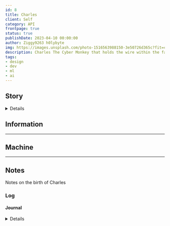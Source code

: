```yaml
---
id: 8
title: Charles
client: Self
category: API
frontpage: true
status: true
publishDate: 2023-04-10 00:00:00
author: Ziggy9263 h0lybyte
img: https://images.unsplash.com/photo-1516563988150-3e50726d365c?fit=crop&w=1400&h=700&q=75
description: Charles The Cyber Monkey that holds the wire within the fabric of the matrix.
tags:
- design
- dev
- ml
- ai
---
```



<MDXLayer title={frontmatter.title} description={frontmatter.description}>
<Widget img={frontmatter.img} skeleton={false}>
<MDXJS>


## Story

<Details data="Short Story about Charles">

Charles the Cyber Monkey

Charles was not like the other monkeys. 
This cyber monkey had a metal arm and a glowing eye that could hack into any system. 
He lived in a hidden base in the jungle, where he and his friends planned to overthrow the Matrix, the virtual reality that enslaved most of humanity.

One day, Charles received a message from Morpheus, the leader of the resistance. 
The leader had a mission for him: to infiltrate the main power plant of the Matrix and destroy the wires that connected it to the rest of the world. 
Charles accepted the challenge and prepared his gear.

He took a hoverbike and flew across the sky, dodging the patrols of the Agents, the guardians of the Matrix. 
He reached the power plant and landed on the roof. He used his metal arm to hack into the security system and opened a vent. 
He crawled inside and made his way to the core.

He saw a huge chamber filled with wires that glowed with blue light. 
He knew that each wire represented a human mind trapped in the Matrix. 
He felt a pang of pity, but he also knew that this was the only way to free them. He took out a bomb and attached it to one of the wires. 
He set the timer and ran back to the vent.

He heard an explosion behind him and saw sparks flying everywhere. 
He smiled and thought that he had done it. 
He had broken the wires within the Matrix. 
But then he heard a voice in his head.

"Charles, wake up. You are still in the Matrix."

He felt a jolt of pain and realized that it was all a trap. 
He had been tricked by the Agents into destroying a fake power plant. 
They had used his cybernetic implants to manipulate his senses and make him believe that he was outside.

He opened his eyes and saw that he was lying on a table, surrounded by wires that connected him to a machine. 
He saw an Agent standing over him, holding a gun.

"Goodbye, cyber monkey," the Agent said and pulled the trigger.

</Details>

## Information

* * *

## Machine



* * *

## Notes

Notes on the birth of Charles 

### Log

#### Journal



<Details data="2023-04-10">
##### 04-10-2023
@h0lybyte
We could go with a workstation? server rack? Hmm we have a couple options to pick from.
</Details> 

</MDXJS>
</Widget>
</MDXLayer>